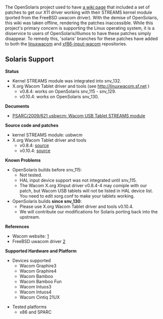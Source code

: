 The OpenSolaris project used to have [http://web.archive.org/web/20120829201957/http://hub.opensolaris.org/bin/view/Community+Group+device_drivers/wacomtablet a wiki page] that included a set of patches to get our X11 driver working with their STREAMS kernel module (ported from the FreeBSD uwacom driver). With the demise of OpenSolaris, this wiki was taken offline, rendering the patches inaccessible. While this project's primary concern is supporting the Linux operating system, it is a disservice to users of OpenSolaris/Illumos to have these patches simply disappear. To remedy this, 'solaris' branches for these patches have added to both the [[linuxwacom]] and [[xf86-input-wacom]] repositories.

== Solaris Support ==

'''Status'''
* Kernel STREAMS module was integrated into snv_132.
* X.org Wacom Tablet driver and tools (see http://linuxwacom.sf.net )
** v0.8.4: works on OpenSolaris snv_115 - snv_129.
** v0.10.4: works on OpenSolaris snv_130.

'''Documents'''
* [http://www.mail-archive.com/opensolaris-arc@mail.opensolaris.org/msg18387.html PSARC/2009/621 usbwcm: Wacom USB Tablet STREAMS module]

'''Source code and patches'''
* kernel STREAMS module: usbwcm
* X.org Wacom Tablet driver and tools
** v0.8.4: [http://linuxwacom.git.sourceforge.net/git/gitweb.cgi?p=linuxwacom/linuxwacom;a=shortlog;h=refs/heads/solaris source]
** v0.10.4: [http://linuxwacom.git.sourceforge.net/git/gitweb.cgi?p=linuxwacom/xf86-input-wacom;a=shortlog;h=refs/heads/solaris source]

'''Known Problems'''
* OpenSolaris builds before snv_115:
** Not tested.
** HAL input device support was not integrated until snv_115.
** The Wacom X.org XInput driver v0.8.4-4 may comiple with our patch, but Wacom USB tablets will not be listed in HAL device list. You need to edit xorg.conf to make your tablets working.
* OpenSolaris builds '''since snv_130''':
** Please use X.org Wacom Tablet driver and tools v0.10.4.
** We will contribute our modifications for Solaris porting back into the upstream.

'''References'''
* Wacom website: [http://www.wacom.com]
* FreeBSD uwacom driver [http://www.freshports.org/x11-drivers/input-wacom]

'''Supported Hardware and Platform'''
* Devices supported
** Wacom Graphire3
** Wacom Graphire4
** Wacom Bamboo
** Wacom Bamboo Fun
** Wacom Intuos3
** Wacom Intuos4
** Wacom Cintiq 21UX

* Tested platforms
** x86 and SPARC